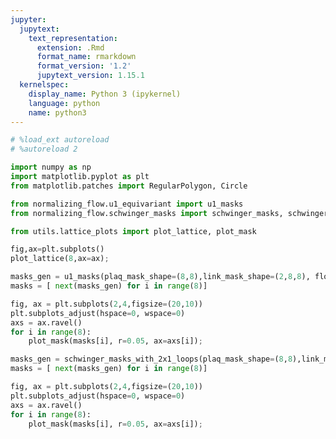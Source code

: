 ```yaml
---
jupyter:
  jupytext:
    text_representation:
      extension: .Rmd
      format_name: rmarkdown
      format_version: '1.2'
      jupytext_version: 1.15.1
  kernelspec:
    display_name: Python 3 (ipykernel)
    language: python
    name: python3
---
```


```python
# %load_ext autoreload
# %autoreload 2
```

```python
import numpy as np
import matplotlib.pyplot as plt
from matplotlib.patches import RegularPolygon, Circle
```

```python
from normalizing_flow.u1_equivariant import u1_masks
from normalizing_flow.schwinger_masks import schwinger_masks, schwinger_masks_with_2x1_loops
```

```python
from utils.lattice_plots import plot_lattice, plot_mask
```

```python
fig,ax=plt.subplots()
plot_lattice(8,ax=ax);
```

```python
masks_gen = u1_masks(plaq_mask_shape=(8,8),link_mask_shape=(2,8,8), float_dtype='float32', device='cpu')
masks = [ next(masks_gen) for i in range(8)]
```

```python
fig, ax = plt.subplots(2,4,figsize=(20,10))
plt.subplots_adjust(hspace=0, wspace=0)
axs = ax.ravel()
for i in range(8):
    plot_mask(masks[i], r=0.05, ax=axs[i]);
```

```python
masks_gen = schwinger_masks_with_2x1_loops(plaq_mask_shape=(8,8),link_mask_shape=(2,8,8), float_dtype='float32', device='cpu')
masks = [ next(masks_gen) for i in range(8)]
```

```python
fig, ax = plt.subplots(2,4,figsize=(20,10))
plt.subplots_adjust(hspace=0, wspace=0)
axs = ax.ravel()
for i in range(8):
    plot_mask(masks[i], r=0.05, ax=axs[i]);
```

```python

```
